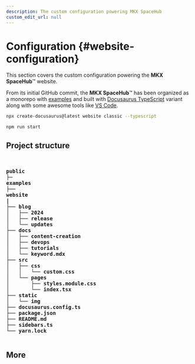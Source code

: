 ```yaml
---
description: The custom configuration powering MKX SpaceHub
custom_edit_url: null
---
```



# Configuration {#website-configuration}

This section covers the custom configuration powering the **MKX SpaceHub**™ website.
 

From its initial GitHub commit, the **MKX SpaceHub**™ has been organized as a monorepo with [examples](https://github.com/mkeithX/mkeithx.github.io/tree/main/examples) and built with [Docusaurus TypeScript](https://docusaurus.io/docs/typescript-support) variant along with some awesome tools like [VS Code](https://code.visualstudio.com/).


```bash
npx create-docusaurus@latest website classic --typescript
```


```bash npm2yarn
npm run start
```


## Project structure



<html>
<pre>

<b>
public
├─
examples
├──
website
|
├── blog
│   ├── 2024
│   ├── release
│   └── updates
├── docs
│   ├── content-creation
│   ├── devops
│   ├── tutorials
│   └── keyword.mdx
├── src
│   ├── css
│   │   └── custom.css
│   └── pages
│       ├── styles.module.css
│       └── index.tsx
├── static
│   └── img
├── docusaurus.config.ts
├── package.json
├── README.md
├── sidebars.ts
└── yarn.lock
</b>
</pre>
</html>






## More

<DocCardList />

